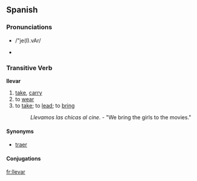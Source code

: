 ==Spanish==
=== Pronunciations ===
*{{SAMPA}} /"je(I).vAr/
*{{IPA|/'je(ɪ).vɑɹ/}}

=== Transitive Verb ===
'''llevar'''
# [[take]], [[carry]]
# to [[wear]]
# to [[take]]; to [[lead]]; to [[bring]]
#: ''Llevamos las chicas al cine.'' - "We bring the girls to the movies."

====Synonyms====
*[[traer]]

==== Conjugations ====
{{template:Es:-ar|llev}}

[[fr:llevar]]